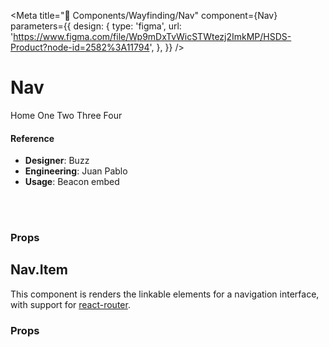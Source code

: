 
<Meta
  title="🧬 Components/Wayfinding/Nav"
  component={Nav}
  parameters={{
    design: {
      type: 'figma',
      url:
        'https://www.figma.com/file/Wp9mDxTvWicSTWtezj2ImkMP/HSDS-Product?node-id=2582%3A11794',
    },
  }}
/>

# Nav

<Canvas>
  <Story name="default">
    <Router>
      <Nav>
        <Nav.Item to="/">Home</Nav.Item>
        <Nav.Item to="/one">One</Nav.Item>
        <Nav.Item to="/two">Two</Nav.Item>
        <Nav.Item to="/three" error={'Something went wrong'}>
          Three
        </Nav.Item>
        <Nav.Item to="/four" disabled>
          Four
        </Nav.Item>
      </Nav>
    </Router>
  </Story>
</Canvas>

#### Reference

- **Designer**: Buzz
- **Engineering**: Juan Pablo
- **Usage**: Beacon embed

<br />
<br />

### Props

<ArgsTable of={Nav} />

## Nav.Item

This component is renders the linkable elements for a navigation interface, with support for [react-router](https://github.com/ReactTraining/react-router).

### Props

<ArgsTable of={Nav.Item} />
